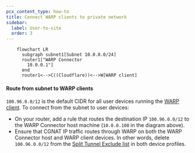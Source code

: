 ```yaml
---
pcx_content_type: how-to
title: Connect WARP clients to private network
sidebar:
  label: User-to-site
  order: 3
---
```



```mermaid
    flowchart LR
      subgraph subnet1[Subnet 10.0.0.0/24]
      router1["WARP Connector
        10.0.0.1"]
      end
      router1<-->C((Cloudflare))<-->W[WARP client]
```

#### Route from subnet to WARP clients

`100.96.0.0/12` is the default CIDR for all user devices running the [WARP client](/cloudflare-one/connections/connect-devices/warp/). To connect from the subnet to user devices:
- On your router, add a rule that routes the destination IP `100.96.0.0/12` to the WARP Connector host machine (`10.0.0.100` in the diagram above).
- Ensure that CGNAT IP traffic routes through WARP on both the WARP Connector host and WARP client devices. In other words, delete `100.96.0.0/12` from the [Split Tunnel Exclude list](/cloudflare-one/connections/connect-devices/warp/configure-warp/route-traffic/split-tunnels/) in both device profiles.